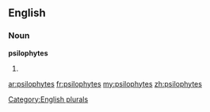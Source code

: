 ==English==

===Noun===
'''psilophytes'''

# {{plural of|[[psilophyte]]}}

[[Category:English plurals]]

[[ar:psilophytes]]
[[fr:psilophytes]]
[[my:psilophytes]]
[[zh:psilophytes]]